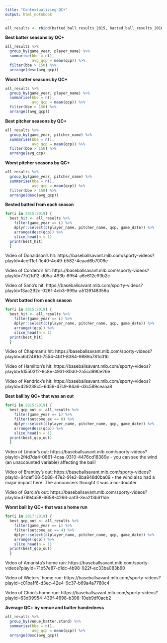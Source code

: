 ```yaml
---
title: "Contextualizing QC+"
output: html_notebook
---
```


```r
all_results <- rbind(batted_ball_results_2015, batted_ball_results_2016, batted_ball_results_2017,batted_ball_results_2018, batted_ball_results_2019)
```

**Best batter seasons by QC+**
```r
all_results %>%
  group_by(game_year, player_name) %>%
  summarise(bbe = n(),
            avg_qcp = mean(qcp)) %>%
  filter(bbe > 150) %>%
  arrange(desc(avg_qcp))
```

**Worst batter seasons by QC+**
```r
all_results %>%
  group_by(game_year, player_name) %>%
  summarise(bbe = n(),
            avg_qcp = mean(qcp)) %>%
  filter(bbe > 150) %>%
  arrange((avg_qcp))
```

**Best pitcher seasons by QC+**
```r
all_results %>%
  group_by(game_year, pitcher_name) %>%
  summarise(bbe = n(),
            avg_qcp = mean(qcp)) %>%
  filter(bbe > 150) %>%
  arrange(avg_qcp)
```

**Worst pitcher seasons by QC+**
```r
all_results %>%
  group_by(game_year, pitcher_name) %>%
  summarise(bbe = n(),
            avg_qcp = mean(qcp)) %>%
  filter(bbe > 150) %>%
  arrange(desc(avg_qcp))
```

**Bested batted from each season**
```r
for(i in 2015:2019) {
  best_hit <- all_results %>%
    filter(game_year == i) %>%
    dplyr::select(c(player_name, pitcher_name, qcp, game_date)) %>%
    arrange(desc(qcp)) %>%
    slice_head(n = 1)  
  print(best_hit)
  }
```

Video of Donaldson's hit: https://baseballsavant.mlb.com/sporty-videos?playId=4ceff1ef-1e40-4e49-b582-4eaad6b7006e

Video of Cordero's hit: https://baseballsavant.mlb.com/sporty-videos?playId=77b2fd12-d05a-493b-8954-a6e612e93b2c

Video of Sano's hit: https://baseballsavant.mlb.com/sporty-videos?playId=13ac292c-026f-4cb3-999a-a5126148356a

**Worst batted from each season**
```r
for(i in 2015:2019) {
  best_hit <- all_results %>%
    filter(game_year == i) %>%
    dplyr::select(c(player_name, pitcher_name, qcp, game_date)) %>%
    arrange((qcp)) %>%
    slice_head(n = 1)  
  print(best_hit)
  }
```

Video of Chapman's hit: https://baseballsavant.mlb.com/sporty-videos?playId=a6d2491d-7554-4b11-8384-9889a781d31b

Video of Hamilton's hit: https://baseballsavant.mlb.com/sporty-videos?playId=1d5503f2-9c8e-4931-80d0-2a5cd890e26e

Video of Kendrick's hit: https://baseballsavant.mlb.com/sporty-videos?playId=429238c5-6d56-47c9-84a6-d3c589ceaaa8


**Best ball by QC+ that was an out**
```r
for(i in 2015:2019) {
  best_qcp_out <- all_results %>%
    filter(game_year == i) %>%
    filter(outcome_ec == 0) %>%
    dplyr::select(c(player_name, pitcher_name, qcp, game_date)) %>%
    arrange(desc(qcp)) %>%
    slice_head(n = 1)  
  print(best_qcp_out)
  }
```

Video of Lindor's out: https://baseballsavant.mlb.com/sporty-videos?playId=2f4d7da4-0861-4caa-9310-4476cd18389e - you can see the wind (an unaccounted variable) affecting the ball!

Video of Brantley's out: https://baseballsavant.mlb.com/sporty-videos?playId=84def108-5b88-47e2-91e2-8ba848d0ba09 - the wind also had a major impact here. The announcers thought it was a no-doubter

Video of Garcia's out: https://baseballsavant.mlb.com/sporty-videos?playId=d7694a58-6658-4266-aaf3-3ea213b611de


**Worst ball by QC+ that was a home run**
```r
for(i in 2017:2019) {
  best_qcp_out <- all_results %>%
    filter(game_year == i) %>%
    filter(outcome_ec == 4) %>%
    dplyr::select(c(player_name, pitcher_name, qcp, game_date)) %>%
    arrange((qcp)) %>%
    slice_head(n = 1)  
  print(best_qcp_out)
  }
```

Video of Amarista's home run: https://baseballsavant.mlb.com/sporty-videos?playId=71b57e87-c1dc-4b98-922f-ec33ba083b60

Video of Wieters' home run: https://baseballsavant.mlb.com/sporty-videos?playId=c01ba1f6-d3ec-42e4-9c37-b69a4a7780c4

Video of Choo's home run: https://baseballsavant.mlb.com/sporty-videos?playId=63d09954-439f-4698-b308-10eb9df0acb2


**Average QC+ by venue and batter handedness**
```r
all_results %>%
  group_by(venue_batter.stand) %>%
  summarise(bbe = n(),
            avg_qcp = mean(qcp)) %>%
  arrange(desc(avg_qcp))
```

